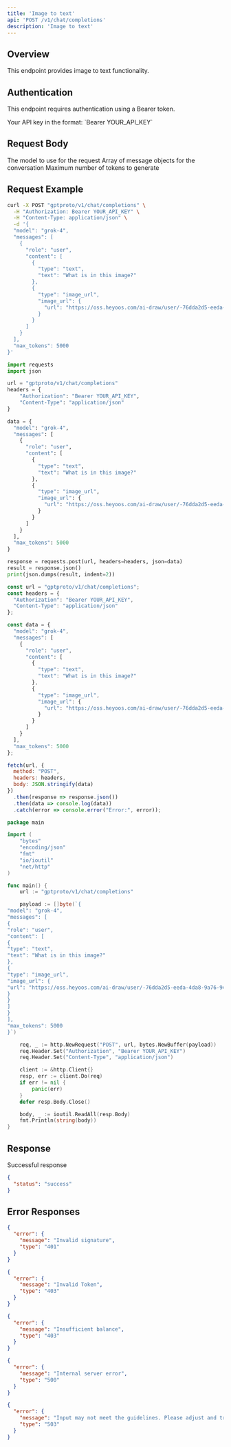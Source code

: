 ```yaml
---
title: 'Image to text'
api: 'POST /v1/chat/completions'
description: 'Image to text'
---
```


## Overview

This endpoint provides image to text functionality.

## Authentication

This endpoint requires authentication using a Bearer token.

<ParamField header="Authorization" type="string" required default="sk-***********">
  Your API key in the format: `Bearer YOUR_API_KEY`
</ParamField>

## Request Body

<ParamField body="model" type="string" required default="grok-4">
  The model to use for the request
</ParamField>

<ParamField body="messages" type="array" required default="[{&quot;role&quot;: &quot;user&quot;, &quot;content&quot;: [{&quot;type&quot;: &quot;text&quot;, &quot;text&quot;: &quot;What is in this image?&quot;}, {&quot;type&quot;: &quot;image_url&quot;, &quot;image_url&quot;: {&quot;url&quot;: &quot;https://oss.heyoos.com/ai-draw/user/-76dda2d5-eeda-4da8-9a76-94de0f2c93c1.png&quot;}}]}]">
  Array of message objects for the conversation
</ParamField>

<ParamField body="max_tokens" type="integer"  default="5000">
  Maximum number of tokens to generate
</ParamField>

## Request Example

<CodeGroup>

```bash cURL
curl -X POST "gptproto/v1/chat/completions" \
  -H "Authorization: Bearer YOUR_API_KEY" \
  -H "Content-Type: application/json" \
  -d '{
  "model": "grok-4",
  "messages": [
    {
      "role": "user",
      "content": [
        {
          "type": "text",
          "text": "What is in this image?"
        },
        {
          "type": "image_url",
          "image_url": {
            "url": "https://oss.heyoos.com/ai-draw/user/-76dda2d5-eeda-4da8-9a76-94de0f2c93c1.png"
          }
        }
      ]
    }
  ],
  "max_tokens": 5000
}'
```

```python Python
import requests
import json

url = "gptproto/v1/chat/completions"
headers = {
    "Authorization": "Bearer YOUR_API_KEY",
    "Content-Type": "application/json"
}

data = {
  "model": "grok-4",
  "messages": [
    {
      "role": "user",
      "content": [
        {
          "type": "text",
          "text": "What is in this image?"
        },
        {
          "type": "image_url",
          "image_url": {
            "url": "https://oss.heyoos.com/ai-draw/user/-76dda2d5-eeda-4da8-9a76-94de0f2c93c1.png"
          }
        }
      ]
    }
  ],
  "max_tokens": 5000
}

response = requests.post(url, headers=headers, json=data)
result = response.json()
print(json.dumps(result, indent=2))
```

```javascript JavaScript
const url = "gptproto/v1/chat/completions";
const headers = {
  "Authorization": "Bearer YOUR_API_KEY",
  "Content-Type": "application/json"
};

const data = {
  "model": "grok-4",
  "messages": [
    {
      "role": "user",
      "content": [
        {
          "type": "text",
          "text": "What is in this image?"
        },
        {
          "type": "image_url",
          "image_url": {
            "url": "https://oss.heyoos.com/ai-draw/user/-76dda2d5-eeda-4da8-9a76-94de0f2c93c1.png"
          }
        }
      ]
    }
  ],
  "max_tokens": 5000
};

fetch(url, {
  method: "POST",
  headers: headers,
  body: JSON.stringify(data)
})
  .then(response => response.json())
  .then(data => console.log(data))
  .catch(error => console.error("Error:", error));
```

```go Go
package main

import (
    "bytes"
    "encoding/json"
    "fmt"
    "io/ioutil"
    "net/http"
)

func main() {
    url := "gptproto/v1/chat/completions"

    payload := []byte(`{
"model": "grok-4",
"messages": [
{
"role": "user",
"content": [
{
"type": "text",
"text": "What is in this image?"
},
{
"type": "image_url",
"image_url": {
"url": "https://oss.heyoos.com/ai-draw/user/-76dda2d5-eeda-4da8-9a76-94de0f2c93c1.png"
}
}
]
}
],
"max_tokens": 5000
}`)

    req, _ := http.NewRequest("POST", url, bytes.NewBuffer(payload))
    req.Header.Set("Authorization", "Bearer YOUR_API_KEY")
    req.Header.Set("Content-Type", "application/json")

    client := &http.Client{}
    resp, err := client.Do(req)
    if err != nil {
        panic(err)
    }
    defer resp.Body.Close()

    body, _ := ioutil.ReadAll(resp.Body)
    fmt.Println(string(body))
}
```

</CodeGroup>

## Response

<ResponseField name="Success" type="200">
  Successful response

```json
{
  "status": "success"
}
```
</ResponseField>

## Error Responses

<ResponseExample>

```json 401 - Invalid signature
{
  "error": {
    "message": "Invalid signature",
    "type": "401"
  }
}
```

```json 403 - Invalid Token
{
  "error": {
    "message": "Invalid Token",
    "type": "403"
  }
}
```

```json 403 - Insufficient balance
{
  "error": {
    "message": "Insufficient balance",
    "type": "403"
  }
}
```

```json 500 - Internal server error
{
  "error": {
    "message": "Internal server error",
    "type": "500"
  }
}
```

```json 503 - Content policy violation
{
  "error": {
    "message": "Input may not meet the guidelines. Please adjust and try again.",
    "type": "503"
  }
}
```

</ResponseExample>


